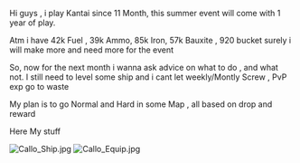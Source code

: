 Hi guys , i play Kantai since 11 Month, this summer event will come with 1 year of play.

Atm i have 42k Fuel , 39k Ammo, 85k Iron, 57k Bauxite , 920 bucket surely i will make more and need more for the event

So, now for the next month i wanna ask advice on what to do , and what not. I still need to level some ship and i cant let weekly/Montly Screw , PvP exp go to waste

My plan is to go Normal and Hard in some Map , all based on drop and reward

Here My stuff 



[[File:Callo_Ship.jpg|thumb|left]]
[[File:Callo_Equip.jpg|thumb]]<ac_metadata title="What to do in waiting for the Summer Event?"> </ac_metadata>